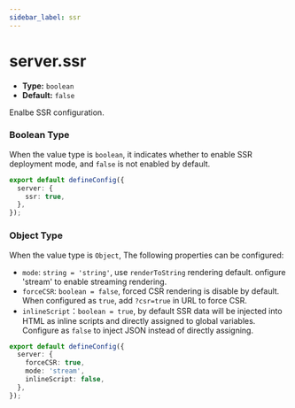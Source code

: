 ```yaml
---
sidebar_label: ssr
---
```


# server.ssr

- **Type:** `boolean`
- **Default:** `false`

Enalbe SSR configuration.

### Boolean Type

When the value type is `boolean`, it indicates whether to enable SSR deployment mode, and `false` is not enabled by default.

```ts title="modern.config.ts"
export default defineConfig({
  server: {
    ssr: true,
  },
});
```

### Object Type

When the value type is `Object`, The following properties can be configured:

- `mode`: `string = 'string'`, use `renderToString` rendering default. onfigure 'stream' to enable streaming rendering.
- `forceCSR`: `boolean = false`, forced CSR rendering is disable by default. When configured as `true`, add `?csr=true` in URL to force CSR.
- `inlineScript`：`boolean = true`, by default SSR data will be injected into HTML as inline scripts and directly assigned to global variables. Configure as `false` to inject JSON instead of directly assigning.

```ts title="modern.config.ts"
export default defineConfig({
  server: {
    forceCSR: true,
    mode: 'stream',
    inlineScript: false,
  },
});
```

